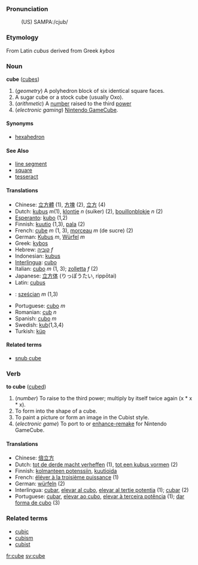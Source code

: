 ===Pronunciation===
:(US) SAMPA:/cjub/

===Etymology===

From Latin ''cubus'' derived from Greek ''kybos''

===Noun===
'''cube''' ([[cubes]])

# (''geometry'') A polyhedron block of six identical square faces.
# A sugar cube or a stock cube (usually Oxo).
# (''arithmetic'') A [[number]] raised to the third [[power]]
# (''electronic gaming'') [[Nintendo GameCube]].

====Synonyms====
*[[hexahedron]]

====See Also====
*[[line segment]]
*[[square]]
*[[tesseract]]

====Translations====
*Chinese: [[立方體]] (1), [[方塊]] (2), [[立方]] (4)
*Dutch: [[kubus]] ''m''(1), [[klontje]] ''n'' (suiker) (2), [[bouillon]][[blokje]] ''n'' (2)
*[[Esperanto]]: [[kubo]] (1,2)
*Finnish: [[kuutio]] (1,3), [[pala]] (2)
*French: [[cube]] ''m'' (1, 3), [[morceau]] ''m'' (de sucre) (2)
*German: [[Kubus]] ''m'', [[Würfel]] ''m''
*Greek: [[kybos]]
*Hebrew: [[קוביה]] ''f''
*Indonesian: [[kubus]]
*[[Interlingua]]: [[cubo]]
*Italian: [[cubo]] ''m'' (1, 3); [[zolletta]] ''f'' (2)
*Japanese: [[立方体]] (りっぽうたい, rippōtai)
*Latin: [[cubus]]
*{{pl}}: [[sześcian]] ''m'' (1,3)
*Portuguese: [[cubo]] ''m''
*Romanian: [[cub]] ''n''
*Spanish: [[cubo]] ''m''
*Swedish: [[kub]](1,3,4)
*Turkish: [[küp]]

====Related terms====
*[[snub cube]]

===Verb===
'''to cube''' ([[cubed]])

# (''number'') To raise to the third power; multiply by itself twice again (x * x * x).
# To form into the shape of a cube.
# To paint a picture or form an image in the Cubist style.
# (''electronic game'') To port to or [[enhance-remake]] for Nintendo GameCube.

====Translations====
*Chinese: [[倍立方]]
*Dutch: [[tot de derde macht verheffen]] (1), [[tot een kubus vormen]] (2)
*Finnish: [[kolmanteen potenssiin]], [[kuutioida]]
*French: [[éléver à la troisième puissance]] (1)
*German: [[würfeln]] (2)
*Interlingua: [[cubar]], [[elevar al cubo]], [[elevar al tertie potentia]] (1); [[cubar]] (2)
*Portuguese: [[cubar]], [[elevar ao cubo]], [[elevar à terceira potência]] (1); [[dar forma de cubo]] (3)

===Related terms===
*[[cubic]]
*[[cubism]]
*[[cubist]]

[[fr:cube]]
[[sv:cube]]